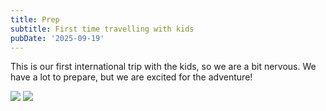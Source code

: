 ```yaml
---
title: Prep
subtitle: First time travelling with kids
pubDate: '2025-09-19'
---
```



This is our first international trip with the kids, so we are a bit nervous. We have a lot to prepare, but we are excited for the adventure!

<Grid>
  <Img src="mdlrojk1iwy5pmq2ltfg.jpg" />

  <Img src="zrttafg6rdcrre40q5z9.jpg" />
</Grid>
